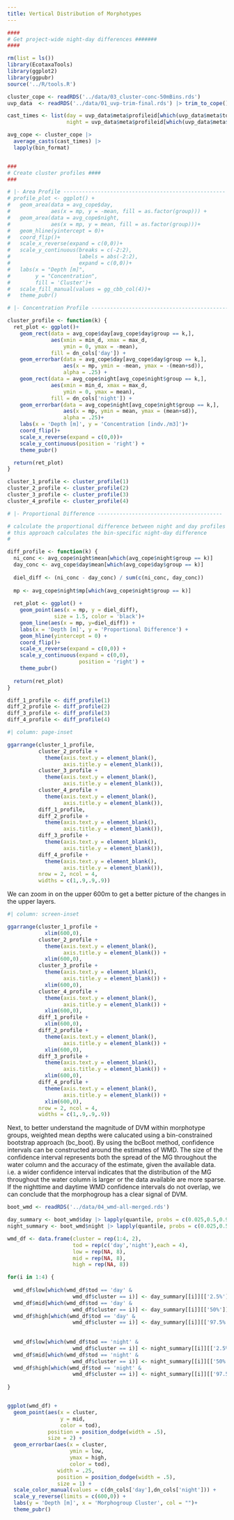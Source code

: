 ```yaml
---
title: Vertical Distribution of Morphotypes
---
```




```r

####
# Get project-wide night-day differences #######
####

rm(list = ls())
library(EcotaxaTools)
library(ggplot2)
library(ggpubr)
source('../R/tools.R')

cluster_cope <- readRDS('../data/03_cluster-conc-50mBins.rds')
uvp_data  <- readRDS('../data/01_uvp-trim-final.rds') |> trim_to_cope()

cast_times <- list(day = uvp_data$meta$profileid[which(uvp_data$meta$tod == 'day')],
                   night = uvp_data$meta$profileid[which(uvp_data$meta$tod == 'night')])

avg_cope <- cluster_cope |> 
  average_casts(cast_times) |> 
  lapply(bin_format)


###
# Create cluster profiles ####
###

# |- Area Profile ----------------------------------------------------
# profile_plot <- ggplot() +
#   geom_area(data = avg_cope$day,
#             aes(x = mp, y = -mean, fill = as.factor(group))) +
#   geom_area(data = avg_cope$night,
#             aes(x = mp, y = mean, fill = as.factor(group)))+
#   geom_hline(yintercept = 0)+
#   coord_flip()+
#   scale_x_reverse(expand = c(0,0))+
#   scale_y_continuous(breaks = c(-2:2),
#                      labels = abs(-2:2),
#                      expand = c(0,0))+
#   labs(x = "Depth [m]",
#        y = "Concentration",
#        fill = 'Cluster')+
#   scale_fill_manual(values = gg_cbb_col(4))+
#   theme_pubr()

# |- Concentration Profile --------------------------------------------

cluster_profile <- function(k) {
  ret_plot <- ggplot()+
    geom_rect(data = avg_cope$day[avg_cope$day$group == k,],
              aes(xmin = min_d, xmax = max_d,
                  ymin = 0, ymax = -mean),
              fill = dn_cols['day']) +
    geom_errorbar(data = avg_cope$day[avg_cope$day$group == k,],
                  aes(x = mp, ymin = -mean, ymax = -(mean+sd)),
                  alpha = .25) +
    geom_rect(data = avg_cope$night[avg_cope$night$group == k,],
              aes(xmin = min_d, xmax = max_d,
                  ymin = 0, ymax = mean),
              fill = dn_cols['night']) +
    geom_errorbar(data = avg_cope$night[avg_cope$night$group == k,],
                  aes(x = mp, ymin = mean, ymax = (mean+sd)),
                  alpha = .25)+
    labs(x = 'Depth [m]', y = 'Concentration [indv./m3]')+
    coord_flip()+
    scale_x_reverse(expand = c(0,0))+
    scale_y_continuous(position = 'right') +
    theme_pubr()

  return(ret_plot)
}

cluster_1_profile <- cluster_profile(1)
cluster_2_profile <- cluster_profile(2)
cluster_3_profile <- cluster_profile(3)
cluster_4_profile <- cluster_profile(4)

# |- Proportional Difference ----------------------------------------

# calculate the proportional difference between night and day profiles
# this approach calculates the bin-specific night-day difference
# 

diff_profile <- function(k) {
  ni_conc <- avg_cope$night$mean[which(avg_cope$night$group == k)]
  day_conc <- avg_cope$day$mean[which(avg_cope$day$group == k)]
  
  diel_diff <- (ni_conc - day_conc) / sum(c(ni_conc, day_conc))
  
  mp <- avg_cope$night$mp[which(avg_cope$night$group == k)]
  
  ret_plot <- ggplot() + 
    geom_point(aes(x = mp, y = diel_diff),
               size = 1.5, color = 'black')+
    geom_line(aes(x = mp, y=diel_diff)) +
    labs(x = 'Depth [m]', y = 'Proportional Difference') +
    geom_hline(yintercept = 0) +
    coord_flip()+
    scale_x_reverse(expand = c(0,0)) +
    scale_y_continuous(expand = c(0,0),
                       position = 'right') +
    theme_pubr()
  
  return(ret_plot)
}

diff_1_profile <- diff_profile(1)
diff_2_profile <- diff_profile(2)
diff_3_profile <- diff_profile(3)
diff_4_profile <- diff_profile(4)
```



```r

#| column: page-inset

ggarrange(cluster_1_profile,
          cluster_2_profile + 
            theme(axis.text.y = element_blank(),
                  axis.title.y = element_blank()),
          cluster_3_profile + 
            theme(axis.text.y = element_blank(),
                  axis.title.y = element_blank()),
          cluster_4_profile + 
            theme(axis.text.y = element_blank(),
                  axis.title.y = element_blank()),
          diff_1_profile,
          diff_2_profile + 
            theme(axis.text.y = element_blank(),
                  axis.title.y = element_blank()),
          diff_3_profile + 
            theme(axis.text.y = element_blank(),
                  axis.title.y = element_blank()),
          diff_4_profile + 
            theme(axis.text.y = element_blank(),
                  axis.title.y = element_blank()),
          nrow = 2, ncol = 4,
          widths = c(1,.9,.9,.9))
```


We can zoom in on the upper 600m to get a better picture of the changes in the upper layers.

```r

#| column: screen-inset

ggarrange(cluster_1_profile +
            xlim(600,0),
          cluster_2_profile + 
            theme(axis.text.y = element_blank(),
                  axis.title.y = element_blank()) +
            xlim(600,0),
          cluster_3_profile + 
            theme(axis.text.y = element_blank(),
                  axis.title.y = element_blank()) +
            xlim(600,0),
          cluster_4_profile + 
            theme(axis.text.y = element_blank(),
                  axis.title.y = element_blank()) +
            xlim(600,0),
          diff_1_profile +
            xlim(600,0),
          diff_2_profile + 
            theme(axis.text.y = element_blank(),
                  axis.title.y = element_blank()) +
            xlim(600,0),
          diff_3_profile + 
            theme(axis.text.y = element_blank(),
                  axis.title.y = element_blank()) +
            xlim(600,0),
          diff_4_profile + 
            theme(axis.text.y = element_blank(),
                  axis.title.y = element_blank()) +
            xlim(600,0),
          nrow = 2, ncol = 4,
          widths = c(1,.9,.9,.9))
```


Next, to better understand the magnitude of DVM within morphotype groups, weighted mean depths were calucated using a bin-constrained bootstrap approach (bc_boot). By using the bcBoot method, confidence intervals can be constructed around the estimates of WMD. The size of the confidence interval represents both the spread of the MG throughout the water column and the accuracy of the estimate, given the available data. i.e. a wider confidence interval indicates that the distribution of the MG throughout the water column is larger or the data available are more sparse. If the nighttime and daytime WMD confidence intervals do not overlap, we can conclude that the morphogroup has a clear signal of DVM.

```r
boot_wmd <- readRDS('../data/04_wmd-all-merged.rds')

day_summary <- boot_wmd$day |> lapply(quantile, probs = c(0.025,0.5,0.975))
night_summary <- boot_wmd$night |> lapply(quantile, probs = c(0.025,0.5,0.975))

wmd_df <- data.frame(cluster = rep(1:4, 2),
                     tod = rep(c('day','night'),each = 4),
                     low = rep(NA, 8),
                     mid = rep(NA, 8),
                     high = rep(NA, 8))

for(i in 1:4) {
  
  wmd_df$low[which(wmd_df$tod == 'day' & 
                     wmd_df$cluster == i)] <- day_summary[[i]][['2.5%']]
  wmd_df$mid[which(wmd_df$tod == 'day' & 
                     wmd_df$cluster == i)] <- day_summary[[i]][['50%']]
  wmd_df$high[which(wmd_df$tod == 'day' & 
                     wmd_df$cluster == i)] <- day_summary[[i]][['97.5%']]
  
  
  wmd_df$low[which(wmd_df$tod == 'night' & 
                     wmd_df$cluster == i)] <- night_summary[[i]][['2.5%']]
  wmd_df$mid[which(wmd_df$tod == 'night' & 
                     wmd_df$cluster == i)] <- night_summary[[i]][['50%']]
  wmd_df$high[which(wmd_df$tod == 'night' & 
                     wmd_df$cluster == i)] <- night_summary[[i]][['97.5%']]
  
}


ggplot(wmd_df) +
  geom_point(aes(x = cluster,
                 y = mid,
                 color = tod),
             position = position_dodge(width = .5),
             size = 2) +
  geom_errorbar(aes(x = cluster,
                    ymin = low,
                    ymax = high,
                    color = tod),
                width = .25,
                position = position_dodge(width = .5),
                size = 1) +
  scale_color_manual(values = c(dn_cols['day'],dn_cols['night'])) +
  scale_y_reverse(limits = c(600,0)) +
  labs(y = 'Depth [m]', x = 'Morphogroup Cluster', col = "")+
  theme_pubr()
  
```